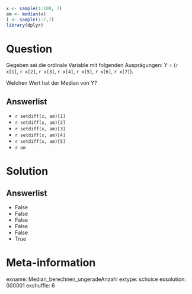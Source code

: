 ```r
x <- sample(1:100, 7)
am <- median(x)
i <- sample(1:7,7)
library(dplyr)
```

Question
========

Gegeben sei die ordinale Variable mit folgenden Ausprägungen: Y = (`r x[1]`, `r x[2]`, `r x[3]`, `r x[4]`, `r x[5]`, `r x[6]`, `r x[7]`).  

Welchen Wert hat der Median von Y?



Answerlist
----------
* `r setdiff(x, am)[1]`
* `r setdiff(x, am)[2]`
* `r setdiff(x, am)[3]`
* `r setdiff(x, am)[4]`
* `r setdiff(x, am)[5]`
* `r am`

Solution
========

Answerlist
----------
* False
* False
* False
* False
* False
* True

Meta-information
================
exname: Median_berechnen_ungeradeAnzahl
extype: schoice
exsolution: 000001
exshuffle: 6